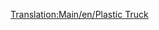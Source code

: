 [[Translation:Main/en/Plastic Truck]]{{Template:Vagones/Es
|Imagen=[[File:en/Plastictruck.png]]
|Nombre=Vagón de Plásticos
|PrecioNormal=2.238 € (1.119 £)
|PesoNormal=18 / 48 t
|CapacidadNormal=30.000 litros de plástico
|PrecioMono="
|PesoMono=18 / 53 t
|CapacidadMono=35.000 litros de plástico
|PrecioMag="
|PesoMag=18 / 55 t
|CapacidadMag=37.000 litros de plástico
|Descripción=El '''vagón de plasticos''' sirve para transportar [[Main/es/Plástico|plástico]] desde las [[Main/es/Fuentes de plástico|fuentes de plástico]] hasta la [[Main/es/Fábrica de juguetes|fábrica de juguetes]] en el clima [[Main/en/Climas/Es#Fantasía|fantasía]].
}}